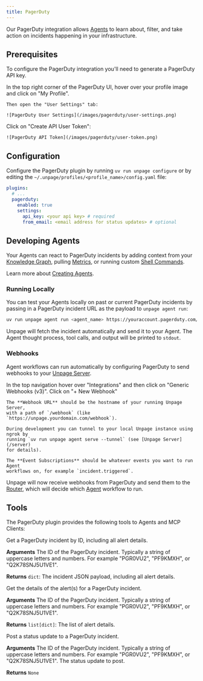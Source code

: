 ```yaml
---
title: PagerDuty
---
```


Our PagerDuty integration allows [Agents](/concepts/agents) to learn about, filter, and
take action on incidents happening in your infrastructure.

## Prerequisites

To configure the PagerDuty integration you'll need to generate a PagerDuty
API key.

<Steps>
  <Step title="Open your PagerDuty 'User Settings' page">
    In the top right corner of the PagerDuty UI, hover over your profile image
    and click on "My Profile".

    Then open the "User Settings" tab:

    ![PagerDuty User Settings](/images/pagerduty/user-settings.png)
  </Step>
  <Step title="Generate API Token">
    Click on "Create API User Token":

    ![PagerDuty API Token](/images/pagerduty/user-token.png)
  </Step>
</Steps>


## Configuration
Configure the PagerDuty plugin by running `uv run unpage configure` or by editing
the `~/.unpage/profiles/<profile_name>/config.yaml` file:

```yaml
plugins:
  # ...
  pagerduty:
    enabled: true
    settings:
      api_key: <your api key> # required
      from_email: <email address for status updates> # optional
```


## Developing Agents
Your Agents can react to PagerDuty incidents by adding context from your
[Knowledge Graph](/concepts/knowledge-graph), pulling [Metrics](/reference/metrics),
or running custom [Shell Commands](/reference/shell).

Learn more about [Creating Agents](/concepts/agents).

### Running Locally
You can test your Agents locally on past or current PagerDuty incidents by
passing in a PagerDuty incident URL as the payload to `unpage agent run`:

```bash
uv run unpage agent run <agent_name> https://youraccount.pagerduty.com/incidents/Q179JHZ8AMBVDO
```

Unpage will fetch the incident automatically and send it to your Agent. The
Agent thought process, tool calls, and output will be printed to `stdout`.

### Webhooks
Agent workflows can run automatically by configuring PagerDuty to send webhooks
to your [Unpage Server](/server).

<Steps>
  <Step title="Open the PagerDuty Webhooks page">
    In the top navigation hover over "Integrations" and then click on
    "Generic Webhooks (v3)".
  </Step>
  <Step title="Add a New Webhook">
    Click on "+ New Webhook"

    The **Webhook URL** should be the hostname of your running Unpage Server,
    with a path of `/webhook` (like `https://unpage.yourdomain.com/webhook`).

    During development you can tunnel to your local Unpage instance using ngrok by
    running `uv run unpage agent serve --tunnel` (see [Unpage Server](/server)
    for details).

    The **Event Subscriptions** should be whatever events you want to run Agent
    workflows on, for example `incident.triggered`.
  </Step>
</Steps>

Unpage will now receive webhooks from PagerDuty and send them to the
[Router](/concepts/router), which will decide which [Agent](/concepts/agents) workflow to run.


## Tools
The PagerDuty plugin provides the following tools to Agents and MCP Clients:

<Card title="pagerduty_get_incident_details">
  Get a PagerDuty incident by ID, including all alert details.

  **Arguments**
  <ParamField path="incident_id" type="string" required>
    The ID of the PagerDuty incident. Typically a string of uppercase letters and
    numbers. For example "PGR0VU2", "PF9KMXH", or "Q2K78SNJ5U1VE1".
  </ParamField>

  **Returns** `dict`: The incident JSON payload, including all alert details.
</Card>
<br />

<Card title="pagerduty_get_alert_details_for_incident">
  Get the details of the alert(s) for a PagerDuty incident.

  **Arguments**
  <ParamField path="incident_id" type="string" required>
    The ID of the PagerDuty incident. Typically a string of uppercase letters and
    numbers. For example "PGR0VU2", "PF9KMXH", or "Q2K78SNJ5U1VE1".
  </ParamField>

  **Returns** `list[dict]`: The list of alert details.
</Card>
<br />

<Card title="pagerduty_post_status_update">
  Post a status update to a PagerDuty incident.

  **Arguments**
  <ParamField path="incident_id" type="string" required>
    The ID of the PagerDuty incident. Typically a string of uppercase letters and
    numbers. For example "PGR0VU2", "PF9KMXH", or "Q2K78SNJ5U1VE1".
  </ParamField>
  <ParamField path="message" type="string" required>
    The status update to post.
  </ParamField>

  **Returns** `None`
</Card>
